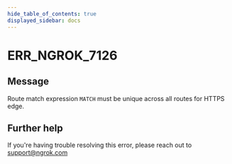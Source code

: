 ```yaml
---
hide_table_of_contents: true
displayed_sidebar: docs
---
```



# ERR_NGROK_7126

## Message

Route match expression `MATCH` must be unique across all routes for HTTPS edge.

<ErrorDetails error="err_ngrok_7126" />

## Further help

If you're having trouble resolving this error, please reach out to [support@ngrok.com](mailto:support@ngrok.com?subject=Help%20with%20ERR_NGROK_7126)
